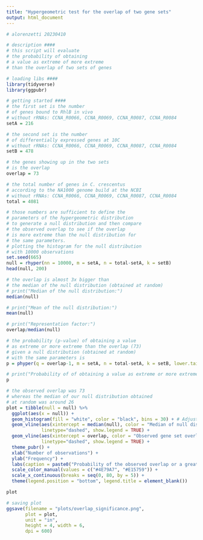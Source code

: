 ```yaml
---
title: "Hypergeometric test for the overlap of two gene sets"
output: html_document
---
```


```r
# alorenzetti 20230410

# description ####
# this script will evaluate
# the probability of obtaining
# a value as extreme of more extreme
# than the overlap of two sets of genes

# loading libs ####
library(tidyverse)
library(ggpubr)

# getting started ####
# the first set is the number
# of genes bound to RhlB in vivo
# without rRNAs: CCNA_R0066, CCNA_R0069, CCNA_R0087, CCNA_R0084
setA = 216

# the second set is the number
# of differentially expressed genes at 10C
# without rRNAs: CCNA_R0066, CCNA_R0069, CCNA_R0087, CCNA_R0084
setB = 478

# the genes showing up in the two sets
# is the overlap
overlap = 73

# the total number of genes in C. crescentus 
# according to the NA1000 genome build at the NCBI
# without rRNAs: CCNA_R0066, CCNA_R0069, CCNA_R0087, CCNA_R0084
total = 4081
```

```r
# those numbers are sufficient to define the
# parameters of the hypergeometric distribution
# to generate a null distribution and then compare
# the observed overlap to see if the overlap
# is more extreme than the null distribution for
# the same parameters.
# plotting the histogram for the null distribution
# with 10000 observations
set.seed(665)
null = rhyper(nn = 10000, m = setA, n = total-setA, k = setB)
head(null, 200)
```

```r
# the overlap is almost 3x bigger than
# the median of the null distribution (obtained at random)
# print("Median of the null distribution:")
median(null)

# print("Mean of the null distribution:")
mean(null)

# print("Representation factor:")
overlap/median(null)
```

```r
# the probability (p-value) of obtaining a value
# as extreme or more extreme than the overlap (73)
# given a null distribution (obtained at random)
# with the same parameters is
p = phyper(q = overlap-1, m = setA, n = total-setA, k = setB, lower.tail = F)

# print("Probability of of obtaining a value as extreme or more extreme than the overlap given a null distribution (obtained at random) with the same parameters:")
p
```

```r
# the observed overlap was 73
# whereas the median of our null distribution obtained
# at random was around 26
plot = tibble(null = null) %>% 
  ggplot(aes(x = null)) +
  geom_histogram(fill = "white", color = "black", bins = 30) + # Adjust the number of bins to a suitable value, e.g., 30
  geom_vline(aes(xintercept = median(null), color = "Median of null distribution"),
             linetype="dashed", show.legend = TRUE) +
  geom_vline(aes(xintercept = overlap, color = "Observed gene set overlap"),
             linetype="dashed", show.legend = TRUE) +
  theme_pubr() +
  xlab("Number of observations") +
  ylab("Frequency") +
  labs(caption = paste0("Probability of the observed overlap or a greater value given the null distribution: ", format(p, digits = 3, scientific = T))) +
  scale_color_manual(values = c("#4E79A7", "#E15759")) +
  scale_x_continuous(breaks = seq(0, 80, by = 5)) +
  theme(legend.position = "bottom", legend.title = element_blank())

plot
```

```r
# saving plot
ggsave(filename = "plots/overlap_significance.png",
       plot = plot,
       unit = "in",
       height = 4, width = 6,
       dpi = 600)
```

